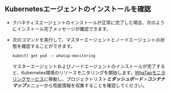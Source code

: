 ## Kubernetesエージェントのインストールを確認

- クバネティスエージェントのインストールが正常に完了した場合、次のようにインストール完了メッセージが確認できます。

  <ImgLang img='k8s-agent-install-check.png' desc='Kubernetesエージェントのインストール確認' />

- 次のコマンドを実行して、マスターエージェントとノードエージェントの状態を確認することができます。

  ```bash
  kubectl get pod -n whatap-monitoring
  ```

  マスターエージェントおよびノードエージェントのインストールが完了すると、Kubernetes環境のリソースモニタリングを開始します。[WhaTapモニタリングサービス](https://service.whatap.io)に移動し、プロジェクトリスト***とダッシュボード*** >***コンテナマップ***メニューから性能情報を収集することを確認してください。
